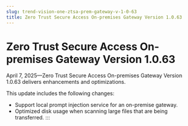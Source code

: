 ```yaml
---
slug: trend-vision-one-ztsa-prem-gateway-v-1-0-63
title: Zero Trust Secure Access On-premises Gateway Version 1.0.63
---
```

# Zero Trust Secure Access On-premises Gateway Version 1.0.63

April 7, 2025—Zero Trust Secure Access On-premises Gateway Version 1.0.63 delivers enhancements and optimizations.

This update includes the following changes:

- Support local prompt injection service for an on-premise gateway.
- Optimized disk usage when scanning large files that are being transferred.
:::
